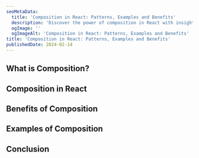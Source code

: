 ```yaml
---
seoMetaData:
  title: 'Composition in React: Patterns, Examples and Benefits'
  description: 'Discover the power of composition in React with insightful examples, and elevate your skills with practical patterns.'
  ogImage: ''
  ogImageAlt: 'Composition in React: Patterns, Examples and Benefits'
title: 'Composition in React: Patterns, Examples and Benefits'
publishedDate: 2024-02-14
---
```


## What is Composition?

## Composition in React

## Benefits of Composition

## Examples of Composition

## Conclusion
